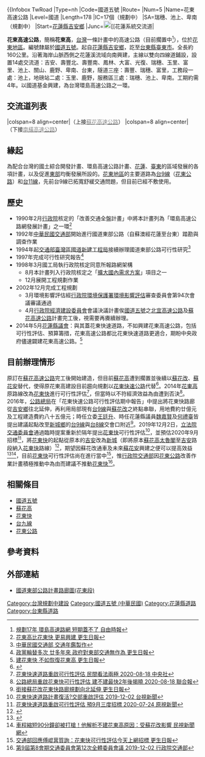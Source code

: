 {{台灣規劃中建設}}
{{花蓮縣未來建設}}
{{台東縣未來建設}}
{{不是|花東快速公路}}

{{Infobox TwRoad
|Type=nh
|Code=國道五號
|Route=
|Num=5
|Name=花東高速公路
|Level=國道
|Length=178
|IC=17個（規劃中）
|SA=瑞穗、池上、卑南（規劃中）
|Start=[[花蓮縣|花蓮縣]][[吉安鄉|吉安鄉]]
|Junc=[[File:TWHW6.svg|20px]][[花蓮系統交流道|{{Gray]]
|End=[[台東縣|台東縣]][[台東市|台東市]]
|Status = 規劃中
}}

'''花東高速公路'''，簡稱'''花東高'''，[[台灣|台灣]]一條計畫中的高速公路（目前擱置中<ref>[https://news.ltn.com.tw/news/life/paper/139269 規劃17年 環島高速路網 短期蓋不了 自由時報]</ref>），位於[[花東地區|花東地區]]。編號隸屬於[[蔣渭水高速公路|國道五號]]。起自[[花蓮縣|花蓮縣]][[吉安鄉|吉安鄉]]，訖至[[台東縣|台東縣]][[臺東市|臺東市]]。全長約160公里。沿著海岸山脈西側之花蓮溪流域向南興建，主線以雙向四線道鋪設，設置14處交流道：吉安、壽豐北、壽豐南、鳳林、大富、光復、瑞穗、玉里、富里、池上、關山、鹿野、卑南、台東，隧道三座：壽豐、瑞穗、富里，工務段一處：池上，地磅站二處：玉里、鹿野，服務區三處：瑞穗、池上、卑南。工期約需4年。以國道基金興建，為台灣環島高速公路之一環。

==交流道列表==
{{台灣公路表頭|n||國道五號花東段}}
|colspan=8 align=center|（上接[[蘇花高速公路|<font color="#888888">蘇花高速公路</font>]]）
{{台灣公路預定|116|太魯閣|Y型|規畫中|{{Jct|country=TWN|PH|8|PH|9}}|[[秀林鄉|秀林鄉]]、崇德服務區、[[太魯閣國家公園|太魯閣國家公園]]|秀林 太魯閣|太魯閣 秀林|}}
{{台灣公路設施|ser|116|崇德|崇德服務區|需透過太魯閣交流道進出}}
{{台灣公路預定|124|新城|喇叭型|規畫中|{{Jct|country=TWN|CH|193}}|[[新城鄉_(台灣)|新城鄉]]、[[七星潭|七星潭]]|七星潭 新城|新城 七星潭|}}
{{台灣公路預定|135|花蓮|喇叭型|規畫中|中央路|[[花蓮市|花蓮市]]、[[七星潭|七星潭]]|七星潭 花蓮|花蓮 七星潭|}}
{{台灣公路預定|141|吉安|鑽石型|規畫中|{{Jct|country=TWN|PH|9c}}|[[吉安鄉|吉安鄉]]、[[鯉魚潭_(花蓮縣)|鯉魚潭]]|鯉魚潭 吉安|吉安 鯉魚潭|}}
{{台灣公路預定|142|花蓮系統|四葉型|規畫中|{{Jct|country=TWN|NH-ALL|6}}||銅門 壽豐|壽豐 銅門|}}
{{台灣公路設施|tun||壽豐||}}
{{台灣公路預定|152|壽豐北|鑽石型|規畫中|{{Jct|country=TWN|PH|9}}|[[壽豐鄉|壽豐鄉]]平和|平和 壽豐|壽豐 平和|}}
{{台灣公路預定|157|壽豐南|鑽石型|規畫中|{{Jct|country=TWN|PH|11c}}|[[壽豐鄉|壽豐鄉]]、壽豐工業區|壽豐工業區 壽豐|壽豐 壽豐工業區|}}
{{台灣公路預定|168|鳳林|喇叭型|規畫中|{{Jct|country=TWN|PH|9}}|[[鳳林鎮_(台灣)|鳳林鎮]]、[[萬榮鄉|萬榮鄉]]|萬榮 鳳林|鳳林 萬榮|}}
{{台灣公路預定|176|光復|鑽石型|規畫中|{{Jct|country=TWN|PH|11a}}|[[光復鄉|光復鄉]]、[[豐濱鄉|豐濱鄉]]|豐濱 光復|光復 豐濱|}}
{{台灣公路預定|184|大富|喇叭型|規畫中|{{Jct|country=TWN|PH|9}}|[[光復鄉|光復鄉]]大富、[[富源國家森林遊樂區|富源國家森林遊樂區]]|富源 大富|大富 富源|}}
{{台灣公路預定|198|瑞穗|鑽石型|規畫中|{{Jct|country=TWN|PH|9}}、{{Jct|country=TWN|CH|193}}|[[瑞穗鄉|瑞穗鄉]]水尾|水尾 瑞穗|瑞穗 水尾|}}
{{台灣公路設施|ser||瑞穗||}}
{{台灣公路設施|tun||瑞穗||}}
{{台灣公路預定|220|玉里|鑽石型|規畫中|{{Jct|country=TWN|PH|30}}|[[玉里鎮|玉里鎮]]、[[長濱鄉|長濱鄉]]|長濱 玉里|玉里 長濱|}}
{{台灣公路設施|wei||玉里||}}
{{台灣公路預定|240|富里|鑽石型|規畫中|{{Jct|country=TWN|PH|23}}|[[富里鄉|富里鄉]]、[[東河鄉_(台灣)|東河鄉]]|東河 富里|富里 東河|}}
{{台灣公路設施|tun||富里||}}
{{台灣公路預定|247|池上|鑽石型|規畫中|{{Jct|country=TWN|CH|197}}|[[池上鄉|池上鄉]]、[[大坡池|大坡池]]|大坡池 池上|池上 大坡池|}}
{{台灣公路設施|ser||池上||}}
{{台灣公路預定|260|關山|鑽石型|規畫中|{{Jct|country=TWN|TRTT|8-1}}|[[關山鎮_(台灣)|關山鎮]]嘉武|嘉武 關山|關山 嘉武|}}
{{台灣公路預定|275|鹿野|鑽石型|規畫中|鸞山聯絡道|[[鹿野鄉|鹿野鄉]]、[[延平鄉|延平鄉]]鸞山|鸞山 鹿野|鹿野 鸞山|}}
{{台灣公路設施|wei||鹿野||}}
{{台灣公路預定|298|卑南|鑽石型|規畫中|{{Jct|country=TWN|TRTT|46}}|[[卑南鄉|卑南鄉]]高台、頂岩|頂岩 高台 卑南|高台 卑南 頂岩}}
{{台灣公路設施|ser||卑南||}}
{{台灣公路預定|301|台東|鑽石型|規畫中|{{Jct|country=TWN|PH|11b}}|[[台東市|台東市]]|利嘉 台東|台東 利嘉|}}
|colspan=8 align=center|（下接[[南橫高速公路|<font color="#888888">南橫高速公路</font>]]）
{{End}}

==緣起==
為配合台灣的國土綜合開發計畫、環島高速公路計畫、[[花蓮縣|花蓮]]、[[臺東縣|臺東]]的區域發展的各項計畫，以及促進[[東台灣|東部]]均衡發展所設的。[[花東地區|花東地區]]的主要道路為[[台9線|台9線]]（[[花東公路|花東公路]]）和[[台11線|台11線]]，先前台9線已拓寬舒緩交通問題，但目前已經不敷使用。

==歷史==
*1990年2月[[行政院|行政院]]核定的「改善交通全盤計畫」中將本計畫列為「環島高速公路網發展計畫」之一環<ref>[http://www.ksnews.com.tw/index.php/news/detail/0000593216 花東高比花東快 更易興建 更生日報]</ref>
*1992年[[中華民國交通部|中華民國交通部]]開始進行國道東部公路（自蘇澳經花蓮至台東）踏勘與調查作業
*1994年起[[交通部臺灣區國道新建工程局|交通部臺灣區國道新建工程局]]接續辦理國道東部公路可行性研究<ref>[https://www.motc.gov.tw/ch/home.jsp?id=21&parentpath=0,7 中華民國交通部 交通年鑑製作]</ref>
*1997年完成可行性研究報告<ref>[http://www.ksnews.com.tw/index.php/news/contents_page/0001275114 政黨輪替多次 廿多年來 政府對東部交通無作為 更生日報]</ref>
*1998年3月國工局執行政院核定同意所報路網架構
**8月本計畫列入行政院核定之「[[擴大國內需求方案|擴大國內需求方案]]」項目之一
**12月展開工程規劃作業
*2002年12月完成工程規劃
**3月環境影響評估經[[行政院環境保護署|行政院環境保護署]][[環境影響評估|環境影響評估]]審查委員會第94次會議審議通過
**4月[[行政院經濟建設委員會|行政院經濟建設委員會]]會議決議計畫俟[[蔣渭水高速公路|國道五號]]之[[北宜高速公路|北宜高速公路]]及[[蘇花高速公路|蘇花高速公路]]計畫完工後，視需要再賡續辦理。
*2014年5月[[花蓮縣議會|花蓮縣議會]]：與其蓋花東快速道路，不如興建花東高速公路，包括可行性評估、預算籌措，花東高速公路都比花東快速道路更適合，期盼中央政府儘速闢建花東高速公路。<ref>[http://www.ksnews.com.tw/index.php/news/detail/0000591514 建花東快 不如恢復花東高 更生日報]</ref>

==目前辦理情形==
原訂在[[蘇花高速公路|蘇花高速公路]]完工後開始建造，但目前[[蘇花高|蘇花高]]遭到擱置並後續以[[蘇花改|蘇花改]]、[[蘇花安|蘇花安]]替代，使得原花東高建設目前趨向規劃以[[花東快速公路|花東快速公路]]代替<ref>{{Cite web |url=https://www.thb.gov.tw/sites/ch/modules/news/news_details?node=eeb33aa6-58a1-4d5d-b6aa-28dd4d5270b0&id=41904777-e229-4b70-ac5b-1205bb154df1 |title=花東快速公路可行性評估地方說明會，請民眾踴躍到場陳述意見 公路總局 |accessdate=2015-05-01|archive-date=2018-06-12 |archive-url=https://web.archive.org/web/20180612162839/https://www.thb.gov.tw/sites/ch/modules/news/news_details?node=eeb33aa6-58a1-4d5d-b6aa-28dd4d5270b0&id=41904777-e229-4b70-ac5b-1205bb154df1 |dead-url=no }}</ref>。2014年[[花東高|花東高]]原路線改為[[花東快速公路|花東快]]進行可行性評估<ref>[https://www.cna.com.tw/news/ahel/202008180282.aspx 花東快速道路重啟可行性評估 民間看法兩極 2020-08-18 中央社]</ref>，但當時以不符經濟效益為由遭到否決<ref>[https://udn.com/news/story/7266/4791078 公路總局重啟花東快可行性評估 建不建最快2年後揭曉 2020-08-18 聯合報]</ref>。2016年，[[公路總局|公路總局]]在「花東快速公路可行性評估期中報告」中提出將花東快路廊從[[吉安鄉|吉安鄉]]往北延伸，再利用局部現有[[台9線|台9線]]與[[蘇花改|蘇花改]]之終點串聯，用地費約廿億元及工程建造費約八十五億元；時任立委[[王廷升|王廷升]]、時任花蓮縣議員[[魏嘉賢|魏嘉賢]]及[[何禮臺|何禮臺]]皆提出建議起點改至[[新城鄉_(台灣)|新城鄉]]的[[台9線|台9線]]與[[台8線|台8線]]交會口附近<ref>[http://www.ksnews.com.tw/index.php/news/contents_page/0000806392 銜接蘇花改花東快路廊規劃向北延伸 更生日報]</ref>。2019年12月2日，[[立法院交通委員會|立法院交通委員會]]通過臨時提案重新於隔年提出[[花東快速公路|花東快]]可行性評估<ref>[https://www.youtube.com/watch?v=INzCOHkX0Yk 花東快速道路計畫復活?交部重啟評估 2019-12-02 台視新聞]</ref>，並預估2020年9月招標<ref>[https://www.youtube.com/watch?v=Z44qFzitgiY 花東快速道路重啟可行性評估 預9月三度招標 2020-07-24 原視新聞]</ref>，將[[花東快速公路|花東快]]的起點從原本的[[吉安鄉|吉安]]改為[[新城鄉_(台灣)|新城]]（即將原本[[蘇花高|蘇花高]][[太魯閣|太魯閣]]至[[吉安|吉安]]路段納入[[花東快速公路|花東快]]路線）<ref>{{Cite web |url=https://news.ltn.com.tw/news/life/paper/1388084 |title=蘇花改運量暴增 將評估建花東快 自由時報 |accessdate=2020-08-13 |archive-date=2020-07-26 |archive-url=https://web.archive.org/web/20200726091249/https://news.ltn.com.tw/news/life/paper/1388084 |dead-url=no }}</ref>，期望因蘇花改通車及未來[[蘇花安|蘇花安]]興建之便可以提高效益<ref>{{Cite web |url=https://udn.com/news/story/7266/4723814 |title=花東快重啟可行性評估 流標2次近期3度招標 聯合新聞網 |accessdate=2020-08-13 |archive-date=2020-07-28 |archive-url=https://web.archive.org/web/20200728105545/https://udn.com/news/story/7266/4723814 |dead-url=no }}</ref><ref>[https://www.ftvnews.com.tw/news/detail/2021925W0160 車程縮短90分鐘卻被打槍！他解析不建花東高原因：受蘇花改影響 民視新聞網]</ref>，目前[[花東快速公路|花東快]]可行性評估尚在進行當中<ref>[http://www.ksnews.com.tw/index.php/news/realtimenewsContent/0000008619 交通部回應傅崐萁質詢：花東快可行性評估今天上網招標 更生日報]</ref>，惟[[行政院交通部|行政院交通部]]因[[花東公路|花東公路]]改善作業計畫積極推動中為由而建議不推動[[花東快速公路|花東快]]<ref>[https://misq.ly.gov.tw/MISQ/docu/MISQ3006/uploadFiles/2019112705/30727411192949129000.pdf 第9屆第8會期交通委員會第12次全體委員會議 2019-12-02 行政院交通部]</ref>。

==相關條目==
*[[蔣渭水高速公路|國道五號]]
*[[蘇花高|蘇花高]]
*[[花東快速公路|花東快]]
*[[台九線|台九線]]
*[[花東公路|花東公路]]

== 參考資料 ==
{{reflist}}

==外部連結==
*[http://cis.pixnet.net/album/photo/114178204 國道東部公路計畫路廊圖(花東段)] {{Wayback|url=http://cis.pixnet.net/album/photo/114178204 |date=20170922010908 }}

[[Category:台灣規劃中建設|Category:台灣規劃中建設]]
[[Category:國道五號_(中華民國)|Category:國道五號 (中華民國)]]
[[Category:花蓮縣道路|Category:花蓮縣道路]]
[[Category:台東縣道路|Category:台東縣道路]]